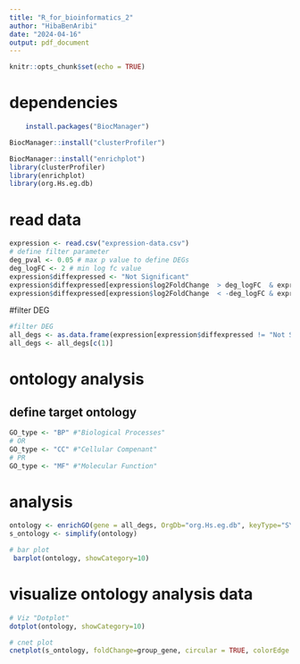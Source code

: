 ---
title: "R_for_bioinformatics_2"
author: "HibaBenAribi"
date: "2024-04-16"
output: pdf_document
---

```{r setup, include=FALSE}
knitr::opts_chunk$set(echo = TRUE)
```
# dependencies
```{r }
    install.packages("BiocManager")

BiocManager::install("clusterProfiler")

BiocManager::install("enrichplot")
library(clusterProfiler)
library(enrichplot)
library(org.Hs.eg.db)


```
# read data
```{r }
expression <- read.csv("expression-data.csv")
# define filter parameter
deg_pval <- 0.05 # max p value to define DEGs
deg_logFC <- 2 # min log fc value 
expression$diffexpressed <- "Not Significant"
expression$diffexpressed[expression$log2FoldChange  > deg_logFC  & expression$pvalue < deg_pval ] <- "Upregulated genes"
expression$diffexpressed[expression$log2FoldChange  < -deg_logFC & expression$pvalue < deg_pval] <- "Downregulated genes"


```
#filter DEG
```{r }
#filter DEG
all_degs <- as.data.frame(expression[expression$diffexpressed != "Not Significant",])
all_degs <- all_degs[c(1)]
```

# ontology analysis
## define target ontology
```{r }
GO_type <- "BP" #"Biological Processes"
# OR
GO_type <- "CC" #"Cellular Compenant"
# PR
GO_type <- "MF" #"Molecular Function"
```
# analysis
```{r }

ontology <- enrichGO(gene = all_degs, OrgDb="org.Hs.eg.db", keyType="SYMBOL", ont=GO_type)
s_ontology <- simplify(ontology)

```


```{r }
# bar plot
 barplot(ontology, showCategory=10)

```

# visualize ontology analysis data
```{r }

# Viz "Dotplot"
dotplot(ontology, showCategory=10)

```


```{r }

# cnet plot
cnetplot(s_ontology, foldChange=group_gene, circular = TRUE, colorEdge = TRUE)
```